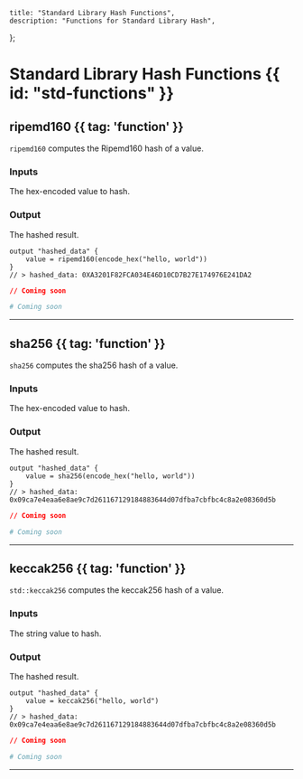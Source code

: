     title: "Standard Library Hash Functions",
    description: "Functions for Standard Library Hash",
};

# Standard Library Hash Functions {{ id: "std-functions" }}


## ripemd160 {{ tag: 'function' }}

<Row>
  <Col>

`ripemd160` computes the Ripemd160 hash of a value.

### Inputs

<Properties>


  <Property name="value">
    The hex-encoded value to hash.
  </Property>


</Properties>

### Output

<Properties>
  <Property name="value">
    The hashed result.
  </Property>
</Properties>


<CodeGroup title="Example using ripemd160">


```hcl {{ title: 'main.tx' }}
output "hashed_data" {
    value = ripemd160(encode_hex("hello, world"))
}
// > hashed_data: 0XA3201F82FCA034E46D10CD7B27E174976E241DA2

```


```json {{ title: 'main.json' }}
// Coming soon
```

```yaml {{ title: 'main.yaml' }}
# Coming soon
```

</CodeGroup>
</Col>
</Row>

---


## sha256 {{ tag: 'function' }}

<Row>
  <Col>

`sha256` computes the sha256 hash of a value.

### Inputs

<Properties>


  <Property name="value">
    The hex-encoded value to hash.
  </Property>


</Properties>

### Output

<Properties>
  <Property name="value">
    The hashed result.
  </Property>
</Properties>


<CodeGroup title="Example using sha256">


```hcl {{ title: 'main.tx' }}
output "hashed_data" {
    value = sha256(encode_hex("hello, world"))
}
// > hashed_data: 0x09ca7e4eaa6e8ae9c7d261167129184883644d07dfba7cbfbc4c8a2e08360d5b

```


```json {{ title: 'main.json' }}
// Coming soon
```

```yaml {{ title: 'main.yaml' }}
# Coming soon
```

</CodeGroup>
</Col>
</Row>

---


## keccak256 {{ tag: 'function' }}

<Row>
  <Col>

`std::keccak256` computes the keccak256 hash of a value.

### Inputs

<Properties>


  <Property name="value">
    The string value to hash.
  </Property>


</Properties>

### Output

<Properties>
  <Property name="value">
    The hashed result.
  </Property>
</Properties>


<CodeGroup title="Example using keccak256">


```hcl {{ title: 'main.tx' }}
output "hashed_data" {
    value = keccak256("hello, world")
}
// > hashed_data: 0x09ca7e4eaa6e8ae9c7d261167129184883644d07dfba7cbfbc4c8a2e08360d5b

```


```json {{ title: 'main.json' }}
// Coming soon
```

```yaml {{ title: 'main.yaml' }}
# Coming soon
```

</CodeGroup>
</Col>
</Row>

---


